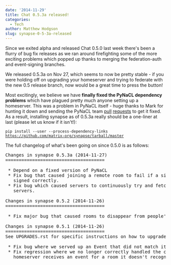 ```yaml
---
date: '2014-11-29'
title: Chat 0.5.3a released!
categories:
  - Tech
author: Matthew Hodgson
slug: synapse-0-5-3a-released
---
```


Since we exited alpha and released Chat 0.5.0 last week there's been a flurry of bug fix releases as we ran around firefighting some of the more exciting problems which popped up thanks to merging the federation-auth and event-signing branches.

We released 0.5.3a on Nov 27, which seems to now be pretty stable - if you were holding off on upgrading your homeserver and trying to federate with the new 0.5 release branch, now would be a great time to press the button!

Most excitingly, we believe we have <strong>finally fixed the PyNaCL dependency problems</strong> which have plagued pretty much anyone setting up a homeserver.  This was a problem in PyNaCL itself - huge thanks to Mark for hunting it down and sending the PyNaCL team <a href="http://git.io/1Rr5OA">pull</a> <a href="http://git.io/SUHmBA">requests</a> to get it fixed.  As a result, installing synapse as of 0.5.3a really should be a one-liner at last (please let us know if it isn't!):

<code>pip install --user --process-dependency-links https://github.com/matrix-org/synapse/tarball/master</code>

The full changelog of what's been going on since 0.5.0 is as follows:

<pre>
Changes in synapse 0.5.3a (2014-11-27)
=====================================

 * Depend on a fixed version of PyNaCL
 * Fix bug that caused joining a remote room to fail if a single event was not
   signed correctly.
 * Fix bug which caused servers to continuously try and fetch events from other
   servers.

Changes in synapse 0.5.2 (2014-11-26)
=====================================

 * Fix major bug that caused rooms to disappear from people's initial sync.

Changes in synapse 0.5.1 (2014-11-26)
=====================================
See UPGRADES.rst for specific instructions on how to upgrade.

 * Fix bug where we served up an Event that did not match its signatures.
 * Fix regression where we no longer correctly handled the case where a
   homeserver receives an event for a room it doesn't recognise (but is in.)
</pre>